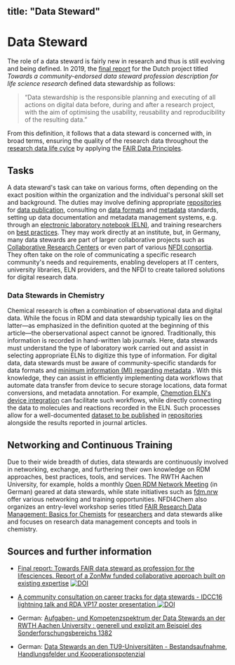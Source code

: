 title: "Data Steward"
---

# Data Steward

The role of a data steward is fairly new in research and thus is still evolving and being defined. In 2019, the [final report](https://doi.org/10.5281/zenodo.3474630) for the Dutch project titled *Towards a community-endorsed data steward profession description for life science research* defined data stewardship as follows:

> “Data stewardship is the responsible planning and executing of all actions on digital data before, during and after a research project, with the aim of optimising the usability, reusability and reproducibility of the resulting data.”

From this definition, it follows that a data steward is concerned with, in broad terms, ensuring the quality of the research data throughout the [research data life cylce](../40_topics/100_data_life_cycle.mdx) by applying the [FAIR Data Principles](../40_topics/01_fair.mdx).

## Tasks

A data steward's task can take on various forms, often depending on the exact position within the organization and the individual's personal skill set and background. The duties may involve defining appropriate [repositories](../40_topics/20_repositories.mdx) for [data publication](../30_data/60_data_publication.mdx), consulting on [data formats](../40_topics/40_format_standards.mdx) and [metadata](../40_topics/30_metadata.mdx) standards, setting up data documentation and metadata management systems, e.g. through an [electronic laboratory notebook (ELN)](../40_topics/10_eln.mdx), and training researchers on [best practices](../40_topics/60_best_practice.mdx). They may work directly at an institute, but, in Germany, many data stewards are part of larger collaborative projects such as [Collaborative Research Centers](https://www.dfg.de/en/research_funding/programmes/coordinated_programmes/collaborative_research_centres/) or even part of various [NFDI consortia](https://www.nfdi.de/?lang=en). They often take on the role of communicating a specific research community's needs and requirements, enabling developers at IT centers, university libraries, ELN providers, and the NFDI to create tailored solutions for digital research data.

### Data Stewards in Chemistry

Chemical research is often a combination of observational data and digital data. While the focus in RDM and data stewardship typically lies on the latter—as emphasized in the definition quoted at the beginning of this article—the oberservational aspect cannot be ignored. Traditionally, this information is recorded in hand-written lab journals. Here, data stewards must understand the type of laboratory work carried out and assist in selecting appropriate ELNs to digitize this type of information. For digital data, data stewards must be aware of community-specific standards for data formats and [minimum information (MI) regarding metadata]() . With this knowledge, they can assist in efficiently implementing data workflows that automate data transfer from device to secure storage locations, data format conversions, and metadata annotation. For example, [Chemotion ELN's device integration](https://www.chemotion.net/chemotionsaurus/docs/category/device-integration) can facilitate such workflows, while directly connecting the data to molecules and reactions recorded in the ELN. Such processes allow for a well-documented [dataset to be published](../30_data/60_data_publication.mdx) in [repositories](../40_topics/20_repositories.mdx) alongside the results reported in journal articles.

## Networking and Continuous Training

Due to their wide breadth of duties, data stewards are continuously involved in networking, exchange, and furthering their own knowledge on RDM approaches, best practices, tools, and services. The RWTH Aachen University, for example, holds a monthly [Open RDM Network Meeting](https://www.rwth-aachen.de/go/id/mkbr/file/9-6699/) (in German) geared at data stewards, while state initiatives such as [fdm.nrw](https://www.fdm.nrw/) offer various networking and training opportunities. NFDI4Chem also organizes an entry-level workshop series titled [FAIR Research Data Management: Basics for Chemists](https://www.nfdi4chem.de/index.php/event/workshop-fair-research-data-management-basics-for-chemists/) for [researchers](00_guide.mdx) and data stewards alike and focuses on research data management concepts and tools in chemistry.



## Sources and further information

- [Final report: Towards FAIR data steward as profession for the lifesciences. Report of a ZonMw funded collaborative approach built on existing expertise](https://doi.org/10.5281/zenodo.3474630) [![DOI](https://zenodo.org/badge/DOI/10.5281/zenodo.3474630.svg)](https://doi.org/10.5281/zenodo.3474630)

- [A community consultation on career tracks for data stewards - IDCC16 lightning talk and RDA VP17 poster presentation ![DOI](https://zenodo.org/badge/DOI/10.5281/zenodo.4707028.svg)](1https://doi.org/10.5281/zenodo.4707028)
- German: [Aufgaben- und Kompetenzspektrum der Data Stewards an der RWTH Aachen University : generell und explizit am Beispiel des Sonderforschungsbereichs 1382](https://doi.org/10.17192/bfdm.2021.3.8352)
- German: [Data Stewards an den TU9-Universitäten - Bestandsaufnahme, Handlungsfelder und Kooperationspotenzial](https://doi.org/10.17192/bfdm.2022.1.8364)